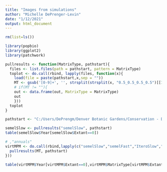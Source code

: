 ```yaml
---
title: "Images from simulations"
author: "Michelle DePrenger-Levin"
date: "1/12/2021"
output: html_document
---
```


```r
rm(list=ls())
```

```r
library(popbio)
library(ggplot2)
library(patchwork)

pullresults <- function(MatrixType, pathstart){
  files <- list.files(path = pathstart, pattern = MatrixType)
  toplot <- do.call(rbind, lapply(files, function(x){
    load(file = paste(pathstart,x,sep = ""))
    MT <- gsub('[0-9]+', '', strsplit(strsplit(x, "0.5_0.5_0.5_0.5")[[1]][2], ".Rdata"))
    # if(MT != ""){
    out <- data.frame(out, MatrixType = MatrixType)
    out
    }))
  toplot
}

```

```r
pathstart <- "C:/Users/DePrengm/Denver Botanic Gardens/Conservation - Demography/SeedHarvestModelling/Seed_Harvest_Modeling/Simulation_output/"

semelSlow <- pullresults("semelSlow", pathstart)
table(semelSlow$Year[semelSlow$Extant==0])

# ,"annuals"
virtMPM <- do.call(rbind,lapply(c("semelSlow","semelFast","IteroSlow","IteroFast"), function(MT){
  pullresults(MT, pathstart)
}))

table(virtMPM$Year[virtMPM$Extant==0],virtMPM$MatrixType[virtMPM$Extant==0])

```



